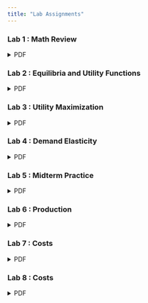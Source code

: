 ```yaml
---
title: "Lab Assignments"
---
```


### Lab 1 : Math Review 
```{=html}
<details>
  <summary>PDF</summary>
  <div class="embed-container">
    <iframe src="ec311-w1-mathreview.pdf" style="border: 0.5px" height="1000" width="800"></iframe>
  </div>
</details>
```

### Lab 2 : Equilibria and Utility Functions
```{=html}
<details>
  <summary>PDF</summary>
  <div class="embed-container">
    <iframe src="ec311-w2-equilibrium-utility.pdf" style="border: 0.5px" height="1000" width="800"></iframe>
  </div>
</details>
```

### Lab 3 : Utility Maximization
```{=html}
<details>
  <summary>PDF</summary>
  <div class="embed-container">
    <iframe src="ec311-w3-utilitymax.pdf" style="border: 0.5px" height="1000" width="800"></iframe>
  </div>
</details>
```

### Lab 4 : Demand Elasticity
```{=html}
<details>
  <summary>PDF</summary>
  <div class="embed-container">
    <iframe src="ec311-w4-elasticity-theory.pdf" style="border: 0.5px" height="1000" width="800"></iframe>
  </div>
</details>
```

### Lab 5 : Midterm Practice
```{=html}
<details>
  <summary>PDF</summary>
  <div class="embed-container">
    <iframe src="ec311-w5-midterm-review.pdf" style="border: 0.5px" height="1000" width="800"></iframe>
  </div>
</details>
```

### Lab 6 : Production 
```{=html}
<details>
  <summary>PDF</summary>
  <div class="embed-container">
    <iframe src="ec311-w6-production-intro.pdf" style="border: 0.5px" height="1000" width="800"></iframe>
  </div>
</details>
```

### Lab 7 : Costs
```{=html}
<details>
  <summary>PDF</summary>
  <div class="embed-container">
    <iframe src="ec311-w7-production-costs.pdf" style="border: 0.5px" height="1000" width="800"></iframe>
  </div>
</details>
```

### Lab 8 : Costs
```{=html}
<details>
  <summary>PDF</summary>
  <div class="embed-container">
    <iframe src="ec311-w8-costs.pdf" style="border: 0.5px" height="1000" width="800"></iframe>
  </div>
</details>
```